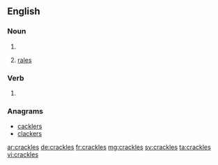 ==English==

===Noun===
{{head|en|plural}}

# {{plural of|crackle|lang=en}}
# {{context|medicine|plurae tantum|lung sounds|lang=en}} [[rale]]s

===Verb===
{{head|en}}

# {{en-third-person singular of|crackle}}

===Anagrams===
* [[cacklers#English|cacklers]]
* [[clackers#English|clackers]]

[[ar:crackles]]
[[de:crackles]]
[[fr:crackles]]
[[mg:crackles]]
[[sv:crackles]]
[[ta:crackles]]
[[vi:crackles]]